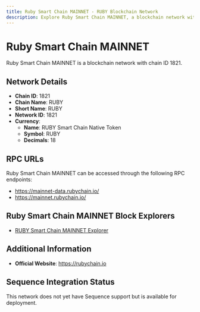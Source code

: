 ```yaml
--- 
title: Ruby Smart Chain MAINNET - RUBY Blockchain Network
description: Explore Ruby Smart Chain MAINNET, a blockchain network with chain ID 1821. Learn about its native currency, RUBY Smart Chain Native Token, and how to interact with the network.
---
```


# Ruby Smart Chain MAINNET

Ruby Smart Chain MAINNET is a blockchain network with chain ID 1821.

## Network Details

- **Chain ID**: 1821
- **Chain Name**: RUBY
- **Short Name**: RUBY
- **Network ID**: 1821
- **Currency**: 
  - **Name**: RUBY Smart Chain Native Token
  - **Symbol**: RUBY
  - **Decimals**: 18

## RPC URLs

Ruby Smart Chain MAINNET can be accessed through the following RPC endpoints:

- https://mainnet-data.rubychain.io/
- https://mainnet.rubychain.io/

## Ruby Smart Chain MAINNET Block Explorers

- [RUBY Smart Chain MAINNET Explorer](https://rubyscan.net)

## Additional Information

- **Official Website**: https://rubychain.io

## Sequence Integration Status

This network does not yet have Sequence support but is available for deployment.
